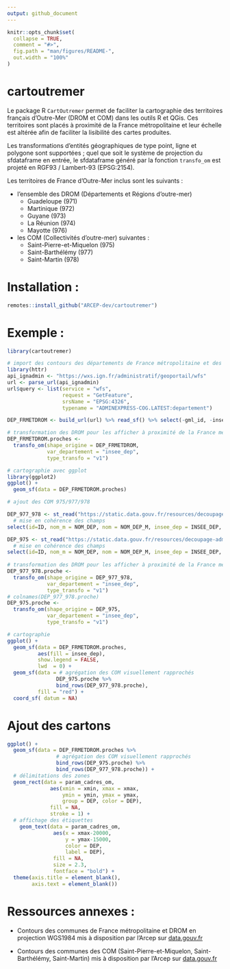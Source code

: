 ```yaml
---
output: github_document
---
```


<!-- README.md is generated from README.Rmd. Please edit that file -->

```r
knitr::opts_chunk$set(
  collapse = TRUE,
  comment = "#>",
  fig.path = "man/figures/README-",
  out.width = "100%"
)
```

# cartoutremer

<!-- badges: start -->
<!-- badges: end -->

Le package R `CartOutremer` permet de faciliter la cartographie des territoires français d'Outre-Mer (DROM et COM) dans les outils R et QGis. Ces territoires sont placés à proximité de la France métropolitaine et leur échelle est altérée afin de faciliter la lisibilité des cartes produites.

Les transformations d'entités géographiques de type point, ligne et polygone sont supportées ; quel que soit le système de projection du sfdataframe en entrée, le sfdataframe généré par la fonction `transfo_om` est projeté en RGF93 / Lambert-93 (EPSG:2154).

Les territoires de France d'Outre-Mer inclus sont les suivants :

- l'ensemble des DROM (Départements et Régions d'outre-mer)
  * Guadeloupe (971)
  * Martinique (972)
  * Guyane (973)
  * La Réunion (974)
  * Mayotte (976)
- les COM (Collectivités d'outre-mer) suivantes :
  * Saint-Pierre-et-Miquelon (975)
  * Saint-Barthélémy (977)
  * Saint-Martin (978)
  

# Installation :  
  
```r
remotes::install_github("ARCEP-dev/cartoutremer")

```

# Exemple :

```r
library(cartoutremer)

# import des contours des départements de France métropolitaine et des DROM en projection WGS1984 via l'API IGN 
library(httr)
api_ignadmin <- "https://wxs.ign.fr/administratif/geoportail/wfs"
url <- parse_url(api_ignadmin)
url$query <- list(service = "wfs",
                  request = "GetFeature",
                  srsName = "EPSG:4326",
                  typename = "ADMINEXPRESS-COG.LATEST:departement")

DEP_FRMETDROM <- build_url(url) %>% read_sf() %>% select(-gml_id, -insee_reg)

# transformation des DROM pour les afficher à proximité de la France métropolitaine
DEP_FRMETDROM.proches <-
  transfo_om(shape_origine = DEP_FRMETDROM,
             var_departement = "insee_dep",
             type_transfo = "v1")

# cartographie avec ggplot
library(ggplot2)
ggplot() +
  geom_sf(data = DEP_FRMETDROM.proches)

```


```r

# ajout des COM 975/977/978

DEP_977_978 <- st_read("https://static.data.gouv.fr/resources/decoupage-administratif-des-com-st-martin-et-st-barthelemy-et-com-saint-pierre-et-miquelon-format-admin-express/20220506-142254/departement.geojson",quiet = TRUE) %>%
  # mise en cohérence des champs
select(id=ID, nom_m = NOM_DEP, nom = NOM_DEP_M, insee_dep = INSEE_DEP, the_geom = geometry)

DEP_975 <- st_read("https://static.data.gouv.fr/resources/decoupage-administratif-des-com-st-martin-et-st-barthelemy-et-com-saint-pierre-et-miquelon-format-admin-express/20220506-142220/departement.geojson",quiet = TRUE) %>%
  # mise en cohérence des champs
select(id=ID, nom_m = NOM_DEP, nom = NOM_DEP_M, insee_dep = INSEE_DEP, the_geom = geometry)
  
# transformation des DROM pour les afficher à proximité de la France métropolitaine
DEP_977_978.proche <-
  transfo_om(shape_origine = DEP_977_978,
             var_departement = "insee_dep",
             type_transfo = "v1")
# colnames(DEP_977_978.proche)
DEP_975.proche <-
  transfo_om(shape_origine = DEP_975,
             var_departement = "insee_dep",
             type_transfo = "v1")

# cartographie 
ggplot() +
  geom_sf(data = DEP_FRMETDROM.proches,
          aes(fill = insee_dep),
          show.legend = FALSE,
          lwd  = 0) +
  geom_sf(data = # agrégation des COM visuellement rapprochés
                DEP_975.proche %>%
                bind_rows(DEP_977_978.proche),
          fill = "red") +
  coord_sf( datum = NA)


```

# Ajout des cartons

```r
ggplot() +
  geom_sf(data = DEP_FRMETDROM.proches %>%
                # agrégation des COM visuellement rapprochés
                bind_rows(DEP_975.proche) %>%
                bind_rows(DEP_977_978.proche)) +
  # délimitations des zones
  geom_rect(data = param_cadres_om,
              aes(xmin = xmin, xmax = xmax, 
                  ymin = ymin, ymax = ymax, 
                  group = DEP, color = DEP),
              fill = NA,
              stroke = 1) +
  # affichage des étiquettes
    geom_text(data = param_cadres_om,
               aes(x = xmax-20000, 
                   y = ymax-15000, 
                   color = DEP,
                   label = DEP),
               fill = NA,
               size = 2.3,
               fontface = "bold") +
  theme(axis.title = element_blank(),
        axis.text = element_blank())

```

# Ressources annexes :

* Contours des communes de France métropolitaine et DROM en projection WGS1984 mis à disposition par l'Arcep sur [data.gouv.fr](https://www.data.gouv.fr/fr/datasets/contours-communes-france-administrative-format-admin-express-avec-arrondissements/)

* Contours des communes des COM (Saint-Pierre-et-Miquelon, Saint-Barthélémy, Saint-Martin) mis à disposition par l'Arcep sur [data.gouv.fr](https://www.data.gouv.fr/fr/datasets/decoupage-administratif-des-com-st-martin-et-st-barthelemy-et-com-saint-pierre-et-miquelon-format-admin-express/)



